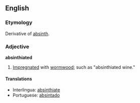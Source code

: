 ==English==

===Etymology===
Derivative of [[absinth]].

===Adjective===
'''absinthiated'''

# [[Impregnated]] with [[wormwood]]; such as "absinthiated wine."

====Translations====
*Interlingua: [[absinthiate]]
*Portuguese: [[absintado]]